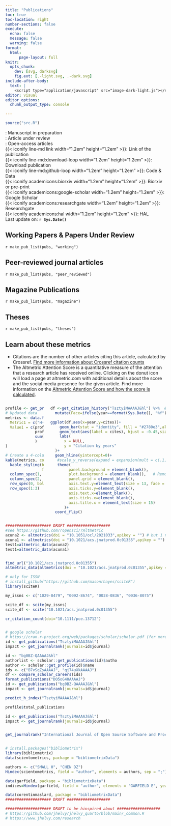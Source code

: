 ```yaml
---
title: "Publications"
toc: true
toc-location: right
number-sections: false
execute: 
  echo: false
  message: false
  warning: false
format: 
  html:
      page-layout: full
knitr: 
  opts_chunk: 
    dev: [svg, darksvg]
    fig.ext: [.-light.svg, .-dark.svg]
include-after-body:
  text: |
    <script type="application/javascript" src="image-dark-light.js"></script>
editor: visual
editor_options: 
  chunk_output_type: console

---
```


```r
source("src.R")
```

::: {.column-margin}
<iconify-icon icon="material-symbols:construction-rounded" width="1.2em" height="1.2em" style="color: #58a53b"></iconify-icon>: Manuscript in preparation  
<iconify-icon icon="line-md:cog-loop" width="1.2em" height="1.2em"  style="color: #58a53b"></iconify-icon>: Article under review  
<iconify-icon icon="mdi:unlocked-variant-outline" width="1.2em" height="1.2em"  style="color: #58a53b"></iconify-icon>: Open-access articles  
{{< iconify line-md link width="1.2em" height="1.2em" >}}: Link of the publication  
{{< iconify line-md:download-loop width="1.2em" height="1.2em" >}}: Download publication  
{{< iconify line-md:github-loop width="1.2em" height="1.2em" >}}: Code & Data  
{{< iconify academicons:biorxiv width="1.2em" height="1.2em" >}}: Biorxiv or pre-print  
{{< iconify academicons:google-scholar width="1.2em" height="1.2em" >}}: Google Scholar  
{{< iconify academicons:researchgate width="1.2em" height="1.2em" >}}: Researchgate  
{{< iconify academicons:hal width="1.2em" height="1.2em" >}}: HAL  
Last update on: **`r Sys.Date()`**
:::

## Working Papers & Papers Under Review
`r make_pub_list(pubs, "working")`

## Peer-reviewed journal articles
`r make_pub_list(pubs, "peer_reviewed")`

## Magazine Publications
`r make_pub_list(pubs, "magazine")`

## Theses
`r make_pub_list(pubs, "theses")`

::: {.callout-note collapse="true"}
## Learn about these metrics

- Citations are the number of other articles citing this article, calculated by Crossref. [Find more information about Crossref citation counts](https://www.crossref.org/services/cited-by/)
- The Altmetric Attention Score is a quantitative measure of the attention that a research article has received online. Clicking on the donut icon will load a page at altmetric.com with additional details about the score and the social media presence for the given article. Find more information on the [Altmetric Attention Score and how the score is calculated](https://help.altmetric.com/support/solutions/articles/6000233311-how-is-the-altmetric-attention-score-calculated).
:::

:::: {.columns} 
::: {.column width="25%"}
```r
profile <- get_profile("TsztyiMAAAAJ&hl")
# Updated data
metrics <- data.frame(
  Metric1 = c("H-Index", "Sum of Times Cited", "Publications"),
  Value1 = c(profile$h_index,
             profile$total_cites,
             sum(pubs$category == "peer_reviewed")
             )
)

# Create a 4-column table with custom styling
kable(metrics, col.names = c("", ""), align = "c", format = "html") %>%
  kable_styling(bootstrap_options = c("striped", "hover", "condensed"), 
                full_width = F) %>%
  column_spec(1, bold = TRUE, width = "10em") %>%
  column_spec(2, bold = TRUE, width = "10em") %>%
  row_spec(0, bold = TRUE, color = "white", background = "black") %>%
  row_spec(1:3)
```

:::

::: {.column width="75%"}
```r
df <-get_citation_history("TsztyiMAAAAJ&hl") %>%  # my_ID (find in URL)
  mutate(Face=ifelse(year==format(Sys.Date(), "%Y"),"bold","plain"))

ggplot(df,aes(x=year,y=cites))+
    geom_bar(stat = "identity", fill = "#2780e3",alpha=0.8, col='black')+
    geom_text(aes(label = cites), hjust = -0.45,size = 4.8)+
    labs(
      x = NULL,
      y = "Citation by years"
  )+
  geom_hline(yintercept=0)+
   #scale_y_reverse(expand = expansion(mult = c(.1, 0))) +
   theme(
        panel.background = element_blank(),
        plot.background = element_blank(),   # Remove plot background
        panel.grid = element_blank(), 
        axis.text.y=element_text(size = 13, face = df$Face),
        axis.ticks.y=element_blank(),
        axis.text.x=element_blank(),
        axis.ticks.x=element_blank(),
        axis.title.x = element_text(size = 15)
      )+
  coord_flip() 
```

:::
::::

```r

#################### DRAFT ###################
#see https://github.com/ropensci/rAltmetric
acuna2 <- altmetrics(doi = "10.1051/ocl/2021033",apikey = "") # but i need the api key
acuna1 <- altmetrics(doi = "10.1021/acs.jnatprod.0c01355",apikey = "")
test1=altmetric_data(acuna2)
test1=altmetric_data(acuna1)


find_url("10.1021/acs.jnatprod.0c01355")
altmetric_data(altmetrics(doi = "10.1021/acs.jnatprod.0c01355",apikey = ""))$details_url

# only for ISSN
# install_github("https://github.com/masonrhayes/sciteR")
library(sciteR)

my_issns <- c("1029-8479", "0092-8674", "0028-0836", "0036-8075")

scite_df <- scite(my_issns)
scite_df <- scite("10.1021/acs.jnatprod.0c01355")

cr_citation_count(doi="10.1111/pce.13712")


# google scholar 
# https://cran.r-project.org/web/packages/scholar/scholar.pdf (for more information)
id <- get_publications("TsztyiMAAAAJ&hl")
impact <- get_journalrank(journals=id$journal)

id <- "bg0BZ-QAAAAJ&hl"
authorlist <- scholar::get_publications(id)$autho
author <- scholar::get_profile(id)$name
ids <- c("B7vSqZsAAAAJ", "qj74uXkAAAAJ")
df <- compare_scholar_careers(ids)
format_publications("DO5oG40AAAAJ")
id <- get_publications("bg0BZ-QAAAAJ&hl")
impact <- get_journalrank(journals=id$journal)

predict_h_index("TsztyiMAAAAJ&hl")

profile$total_publications

id <- get_publications("TsztyiMAAAAJ&hl")
impact <- get_journalrank(journals=id$journal)


get_journalrank("International Journal of Open Source Software and Processes", max.distance = 0.05)


# install.packages("bibliometrix")
library(bibliometrix)
data(scientometrics, package = "bibliometrixData")

authors <- c("SMALL H", "CHEN DZ")
Hindex(scientometrics, field = "author", elements = authors, sep = ";")$H

data(garfield, package = "bibliometrixData")
indices=Hindex(garfield, field = "author", elements = "GARFIELD E", years=Inf, sep = ";")

data(corentinmaslard, package = "bibliometrixData")
#################### DRAFT ###################

#################### DRAFT to be hinspired about ###################
# https://github.com/jhelvy/jhelvy_quarto/blob/main/_common.R
# https://www.jhelvy.com/research
```